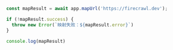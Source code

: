 ```js Node
const mapResult = await app.mapUrl('https://firecrawl.dev');

if (!mapResult.success) {
  throw new Error(`映射失败：${mapResult.error}`)
}

console.log(mapResult)
```
